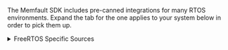 The Memfault SDK includes pre-canned integrations for many RTOS environments.
Expand the tab for the one applies to your system below in order to pick them
up.

<details>

<summary> FreeRTOS Specific Sources </summary>

#### Add FreeRTOS Specific Sources To Compilation

```
  ${MEMFAULT_SDK_ROOT}/ports/freertos/src/memfault_core_freertos.c
  ${MEMFAULT_SDK_ROOT}/ports/freertos/memfault_freertos_ram_regions.c
  ${MEMFAULT_SDK_ROOT}/ports/freertos/memfault_panics_freertos.c
```

#### Register Memfault Task Tracing in FreeRTOSConfig.h

```c
//! @file FreeRTOSConfig.h
#pragma once

#include "memfault/ports/freertos_trace.h"
```

:::tip

While in the file, we recommend using the following settings to catch issues:

```
#define configCHECK_FOR_STACK_OVERFLOW 2
void vAssertCalled(const char *file, int line);
#define configASSERT(x) if ((x) == 0) vAssertCalled( __FILE__, __LINE__ )
```

:::

#### Initialize FreeRTOS Port on Boot

```diff
#include "memfault/components.h"
+ #include "memfault/ports/freertos.h"

//...

int memfault_platform_boot(void) {
+ memfault_freertos_port_boot();
+
  memfault_build_info_dump();
```

</details>

